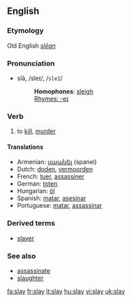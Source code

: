 ==English==
===Etymology===
Old English ''[[slēan]]''
===Pronunciation===
*slā, /sleɪ/, /<tt>sleI</tt>/
*:'''Homophones''': [[sleigh]]
*:[[Rhymes:English:-eɪ|Rhymes: -eɪ]]

=== Verb ===
{{irregverb|'''to slay'''|'''[[slays]]'''|'''[[slew]]'''|'''[[slain]]'''|'''[[slaying]]'''}}

# to [[kill]], [[murder]]

==== Translations ====
*Armenian: [[սպանել]] (spanel)
*Dutch: [[doden]], [[vermoorden]]
*French: [[tuer]], [[assassiner]]
*German: [[toten]]
*Hungarian: [[öl]]
*Spanish: [[matar]], [[asesinar]]
*Portuguese: [[matar]], [[assassinar]]

===Derived terms===
*[[slayer]]

===See also===
*[[assassinate]]
*[[slaughter]]

[[fa:slay]]
[[fr:slay]]
[[it:slay]]
[[hu:slay]]
[[vi:slay]]
[[uk:slay]]